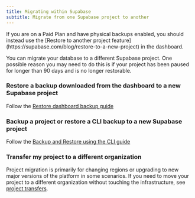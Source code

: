 ```yaml
---
title: Migrating within Supabase
subtitle: Migrate from one Supabase project to another
---
```


<Admonition type="caution">
  If you are on a Paid Plan and have physical backups enabled, you should instead use the [Restore
  to another project feature](https://supabase.com/blog/restore-to-a-new-project) in the dashboard.
</Admonition>

You can migrate your database to a different Supabase project. One possible reason you may need to do this is if your project has been paused for longer than 90 days and is no longer restorable.

### Restore a backup downloaded from the dashboard to a new Supabase project

Follow the [Restore dashboard backup guide](/docs/guides/platform/migrating-within-supabase/dashboard_restore)

### Backup a project or restore a CLI backup to a new Supabase project

Follow the [Backup and Restore using the CLI guide](/docs/guides/platform/migrating-within-supabase/backup-restore)

### Transfer my project to a different organization

Project migration is primarily for changing regions or upgrading to new major versions of the platform in some scenarios. If you need to move your project to a different organization without touching the infrastructure, see [project transfers](/docs/guides/platform/project-transfer).
